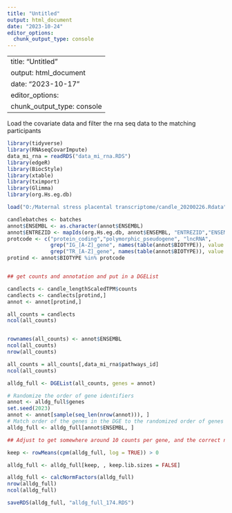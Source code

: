 ---
title: "Untitled"
output: html_document
date: "2023-10-24"
editor_options: 
  chunk_output_type: console
---

---
title: "Untitled"
output: html_document
date: "2023-10-17"
editor_options: 
  chunk_output_type: console
---

Load the covariate data and filter the rna seq data to the matching participants
```{r}
library(tidyverse)
library(RNAseqCovarImpute)
data_mi_rna = readRDS("data_mi_rna.RDS")
library(edgeR)
library(BiocStyle)
library(xtable)
library(tximport)
library(Glimma)
library(org.Hs.eg.db)

load("O:/Maternal stress placental transcriptome/candle_20200226.Rdata")

candlebatches <- batches
annot$ENSEMBL <- as.character(annot$ENSEMBL)
annot$ENTREZID <- mapIds(org.Hs.eg.db, annot$ENSEMBL, "ENTREZID","ENSEMBL")
protcode <- c("protein_coding","polymorphic_pseudogene", "lncRNA",
              grep("IG_[A-Z]_gene", names(table(annot$BIOTYPE)), value = TRUE),
              grep("TR_[A-Z]_gene", names(table(annot$BIOTYPE)), value = TRUE))
protind <- annot$BIOTYPE %in% protcode


## get counts and annotation and put in a DGEList

candlects <- candle_lengthScaledTPM$counts
candlects <- candlects[protind,]
annot <- annot[protind,]

all_counts = candlects
ncol(all_counts)


rownames(all_counts) <- annot$ENSEMBL
ncol(all_counts)
nrow(all_counts)

all_counts = all_counts[,data_mi_rna$pathways_id]
ncol(all_counts)

alldg_full <- DGEList(all_counts, genes = annot)

# Randomize the order of gene identifiers
annot <- alldg_full$genes
set.seed(2023)
annot <- annot[sample(seq_len(nrow(annot))), ]
# Match order of the genes in the DGE to the randomized order of genes in the annotation
alldg_full <- alldg_full[annot$ENSEMBL, ]

## Adjust to get somewhere around 10 counts per gene, and the correct number of samples

keep <- rowMeans(cpm(alldg_full, log = TRUE)) > 0

alldg_full <- alldg_full[keep, , keep.lib.sizes = FALSE]

alldg_full <- calcNormFactors(alldg_full)
nrow(alldg_full)
ncol(alldg_full)

saveRDS(alldg_full, "alldg_full_174.RDS")
```
